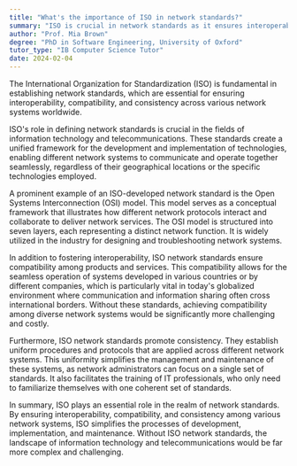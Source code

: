 ```yaml
---
title: "What's the importance of ISO in network standards?"
summary: "ISO is crucial in network standards as it ensures interoperability, compatibility, and consistency across different network systems globally."
author: "Prof. Mia Brown"
degree: "PhD in Software Engineering, University of Oxford"
tutor_type: "IB Computer Science Tutor"
date: 2024-02-04
---
```


The International Organization for Standardization (ISO) is fundamental in establishing network standards, which are essential for ensuring interoperability, compatibility, and consistency across various network systems worldwide.

ISO's role in defining network standards is crucial in the fields of information technology and telecommunications. These standards create a unified framework for the development and implementation of technologies, enabling different network systems to communicate and operate together seamlessly, regardless of their geographical locations or the specific technologies employed.

A prominent example of an ISO-developed network standard is the Open Systems Interconnection (OSI) model. This model serves as a conceptual framework that illustrates how different network protocols interact and collaborate to deliver network services. The OSI model is structured into seven layers, each representing a distinct network function. It is widely utilized in the industry for designing and troubleshooting network systems.

In addition to fostering interoperability, ISO network standards ensure compatibility among products and services. This compatibility allows for the seamless operation of systems developed in various countries or by different companies, which is particularly vital in today's globalized environment where communication and information sharing often cross international borders. Without these standards, achieving compatibility among diverse network systems would be significantly more challenging and costly.

Furthermore, ISO network standards promote consistency. They establish uniform procedures and protocols that are applied across different network systems. This uniformity simplifies the management and maintenance of these systems, as network administrators can focus on a single set of standards. It also facilitates the training of IT professionals, who only need to familiarize themselves with one coherent set of standards.

In summary, ISO plays an essential role in the realm of network standards. By ensuring interoperability, compatibility, and consistency among various network systems, ISO simplifies the processes of development, implementation, and maintenance. Without ISO network standards, the landscape of information technology and telecommunications would be far more complex and challenging.
    